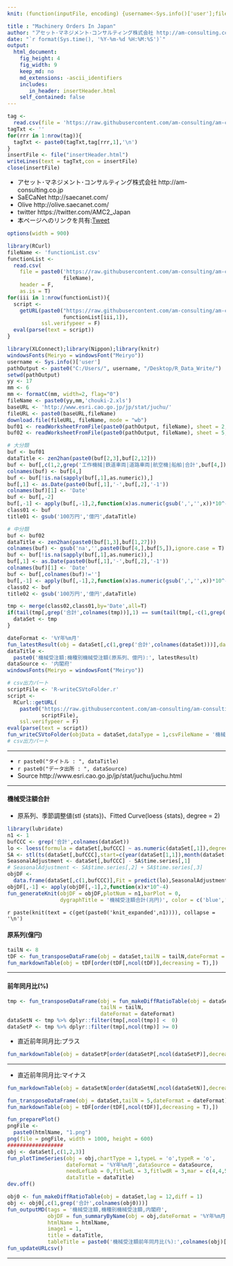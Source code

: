 ```yaml
---
knit: (function(inputFile, encoding) {username<-Sys.info()['user'];fileName<-'defaultPath.csv';pathToFile <-paste0('C:/Users/', username,'/Desktop/pathToCSV/');setwd(pathToFile);buf0<-read.csv(fileName,header = F,skip = 0,stringsAsFactor = F,check.names = F,fileEncoding = 'utf-8');timeStamp<-format(Sys.time(),'%Y%m%d%H%M%S');htmlName<-'MachineryOrders';rmarkdown::render(inputFile, encoding = encoding, output_file = paste0('C:/Users/',username,buf0[2,1],'charts/','am-consulting.co.jp-',htmlName,'.html')) })

title : "Machinery Orders In Japan"
author: "アセット･マネジメント･コンサルティング株式会社 http://am-consulting.co.jp"
date: "`r format(Sys.time(), '%Y-%m-%d %H:%M:%S')`"
output: 
  html_document:
    fig_height: 4
    fig_width: 9  
    keep_md: no
    md_extensions: -ascii_identifiers 
    includes:
       in_header: insertHeader.html
    self_contained: false
---
```


```r
tag <-
  read.csv(file = 'https://raw.githubusercontent.com/am-consulting/am-consulting.github.io/master/components/insertHeader.csv',header = F,fileEncoding = 'UTF8')
tagTxt <- ''
for(rrr in 1:nrow(tag)){
  tagTxt <- paste0(tagTxt,tag[rrr,1],'\n')
}
insertFile <- file("insertHeader.html")
writeLines(text = tagTxt,con = insertFile)
close(insertFile)
```

- アセット･マネジメント･コンサルティング株式会社 http://am-consulting.co.jp
- SaECaNet http://saecanet.com/
- Olive http://olive.saecanet.com/
- twitter https://twitter.com/AMC2_Japan
- 本ページへのリンクを共有:<a href="https://twitter.com/share" class="twitter-share-button" data-via="AMC2_Japan" data-size="large">Tweet</a> <script>!function(d,s,id){var js,fjs=d.getElementsByTagName(s)[0],p=/^http:/.test(d.location)?'http':'https';if(!d.getElementById(id)){js=d.createElement(s);js.id=id;js.src=p+'://platform.twitter.com/widgets.js';fjs.parentNode.insertBefore(js,fjs);}}(document, 'script', 'twitter-wjs');</script>

```r
options(width = 900)
```

```r
library(RCurl)
fileName <- 'functionList.csv'
functionList <-
  read.csv(
    file = paste0('https://raw.githubusercontent.com/am-consulting/am-consulting.github.io/master/csv/',
                  fileName),
    header = F,
    as.is = T)
for(iii in 1:nrow(functionList)){
  script <- 
    getURL(paste0("https://raw.githubusercontent.com/am-consulting/am-consulting.github.io/master/", 
                  functionList[iii,1]),
           ssl.verifypeer = F)
  eval(parse(text = script))
}
```

```r
library(XLConnect);library(Nippon);library(knitr)
windowsFonts(Meiryo = windowsFont("Meiryo"))
username <- Sys.info()['user']
pathOutput <- paste0("C:/Users/", username, "/Desktop/R_Data_Write/")
setwd(pathOutput)
yy <- 17
mm <- 6
mm <- formatC(mm, width=2, flag="0")
fileName <- paste0(yy,mm,'chouki-2.xls')
baseURL <- 'http://www.esri.cao.go.jp/jp/stat/juchu/'
fileURL <- paste0(baseURL,fileName)
download.file(fileURL, fileName, mode = "wb")
buf01 <- readWorksheetFromFile(paste0(pathOutput, fileName), sheet = 2, check.names = F, header = F)
buf02 <- readWorksheetFromFile(paste0(pathOutput, fileName), sheet = 5, check.names = F, header = F)
```

```r
# 大分類
buf <- buf01
dataTitle <- zen2han(paste0(buf[2,3],buf[2,12]))
buf <- buf[,c(1,2,grep('工作機械|鉄道車両|道路車両|航空機|船舶|合計',buf[4,]))]
colnames(buf) <- buf[4,]
buf <- buf[!is.na(sapply(buf[,1],as.numeric)),]
buf[,1] <- as.Date(paste0(buf[,1],'-',buf[,2],'-1'))
colnames(buf)[1] <- 'Date'
buf <- buf[,-2]
buf[,-1] <- apply(buf[,-1],2,function(x)as.numeric(gsub(',','',x))*10^-2)
class01 <- buf
title01 <- gsub('100万円','億円',dataTitle)
```

```r
# 中分類
buf <- buf02
dataTitle <- zen2han(paste0(buf[1,3],buf[1,27]))
colnames(buf) <- gsub('na','',paste0(buf[4,],buf[5,]),ignore.case = T)
buf <- buf[!is.na(sapply(buf[,1],as.numeric)),]
buf[,1] <- as.Date(paste0(buf[,1],'-',buf[,2],'-1'))
colnames(buf)[1] <- 'Date'
buf <- buf[,colnames(buf)!='']
buf[,-1] <- apply(buf[,-1],2,function(x)as.numeric(gsub(',','',x))*10^-2)
class02 <- buf
title02 <- gsub('100万円','億円',dataTitle)
```

```r
tmp <- merge(class02,class01,by='Date',all=T)
if(tail(tmp[,grep('合計',colnames(tmp))],1) == sum(tail(tmp[,-c(1,grep('合計',colnames(tmp)))],1))){
  dataSet <- tmp
}
```

```r
dateFormat <- '%Y年%m月'
fun_latestResult(obj = dataSet[,c(1,grep('合計',colnames(dataSet)))],dateFormat=dateFormat)
dataTitle <- 
  paste0('機械受注額:機種別機械受注額(原系列、億円):', latestResult)
dataSource <- '内閣府'
windowsFonts(Meiryo = windowsFont("Meiryo"))
```

```r
# csv出力パート
scriptFile <- 'R-writeCSVtoFolder.r'
script <-
  RCurl::getURL(
    paste0("https://raw.githubusercontent.com/am-consulting/am-consulting.github.io/master/",
           scriptFile),
    ssl.verifypeer = F)
eval(parse(text = script))
fun_writeCSVtoFolder(objData = dataSet,dataType = 1,csvFileName = '機械受注額_機種別機械受注額(原系列_億円)')
# csv出力パート
```

***

- `r paste0("タイトル : ", dataTitle)`
- `r paste0("データ出所 : ", dataSource)`
- Source http://www.esri.cao.go.jp/jp/stat/juchu/juchu.html

***

#### 機械受注額合計
- 原系列、季節調整値(stl {stats})、Fitted Curve(loess {stats}, degree = 2)

```r
library(lubridate)
n1 <- 1
bufCCC <- grep('合計',colnames(dataSet))
lo <- loess(formula = dataSet[,bufCCC] ~ as.numeric(dataSet[,1]),degree = 2)
SA <- stl(ts(dataSet[,bufCCC],start=c(year(dataSet[1,1]),month(dataSet[1,1])),frequency=12),s.window="periodic")
SeasonalAdjustment <- dataSet[,bufCCC] - SA$time.series[,1]
# SeasonalAdjustment <- SA$time.series[,2] + SA$time.series[,3]
objDF <- 
  data.frame(dataSet[,c(1,bufCCC)],Fit = predict(lo),SeasonalAdjustment,check.names = F,stringsAsFactors = F)
objDF[,-1] <- apply(objDF[,-1],2,function(x)x*10^-4)
fun_generateKnit(objDF = objDF,plotNum = n1,barPlot = 0, 
                 dygraphTitle = '機械受注額合計(兆円)', color = c('blue','red','darkorange'))
```

`r paste(knit(text = c(get(paste0('knit_expanded',n1)))), collapse = '\n')`

#### 原系列(億円)

```r
tailN <- 8
tDF <- fun_transposeDataFrame(obj = dataSet,tailN = tailN,dateFormat = dateFormat)
fun_markdownTable(obj = tDF[order(tDF[,ncol(tDF)],decreasing = T),])
```

***
#### 前年同月比(%)

```r
tmp <- fun_transposeDataFrame(obj = fun_makeDiffRatioTable(obj = dataSet,lag = 12,diff = 1),
                              tailN = tailN, 
                              dateFormat = dateFormat)
dataSetN <- tmp %>% dplyr::filter(tmp[,ncol(tmp)] <  0)
dataSetP <- tmp %>% dplyr::filter(tmp[,ncol(tmp)] >= 0)
```

- 直近前年同月比:プラス

```r
fun_markdownTable(obj = dataSetP[order(dataSetP[,ncol(dataSetP)],decreasing = T),])
```

***
- 直近前年同月比:マイナス

```r
fun_markdownTable(obj = dataSetN[order(dataSetN[,ncol(dataSetN)],decreasing = F),])
```

```r
fun_transposeDataFrame(obj = dataSet,tailN = 5,dateFormat = dateFormat)
fun_markdownTable(obj = tDF[order(tDF[,ncol(tDF)],decreasing = T),])
```

```r
fun_preparePlot()
pngFile <-
  paste0(htmlName, "1.png")
png(file = pngFile, width = 1000, height = 600)
##################
obj <- dataSet[,c(1,2,3)]
fun_plotTimeSeries(obj = obj,chartType = 1,typeL = 'o',typeR = 'o',
                   dateFormat = '%Y年%m月',dataSource = dataSource,
                   needLefLab = 0,fitlwdL = 3,fitlwdR = 3,mar = c(4,4,5,1),
                   dataTitle = dataTitle)
dev.off()
```

```r
obj0 <- fun_makeDiffRatioTable(obj = dataSet,lag = 12,diff = 1)
obj <- obj0[,c(1,grep('合計',colnames(obj0)))]
fun_outputMD(tags = '機械受注額,機種別機械受注額,内閣府',
             objDF = fun_summaryByName(obj = obj,dateFormat = '%Y年%m月'),
             htmlName = htmlName,
             image1 = 1,
             title = dataTitle,
             tableTitle = paste0('機械受注額前年同月比(%):',colnames(obj)[2]))
fun_updateURLcsv()
```

***
<script>MakeNegative();</script>
<script>
  (function(i,s,o,g,r,a,m){i['GoogleAnalyticsObject']=r;i[r]=i[r]||function(){
  (i[r].q=i[r].q||[]).push(arguments)},i[r].l=1*new Date();a=s.createElement(o),
  m=s.getElementsByTagName(o)[0];a.async=1;a.src=g;m.parentNode.insertBefore(a,m)
  })(window,document,'script','https://www.google-analytics.com/analytics.js','ga');

  ga('create', 'UA-3077339-5', 'auto');
  ga('send', 'pageview');

</script>
